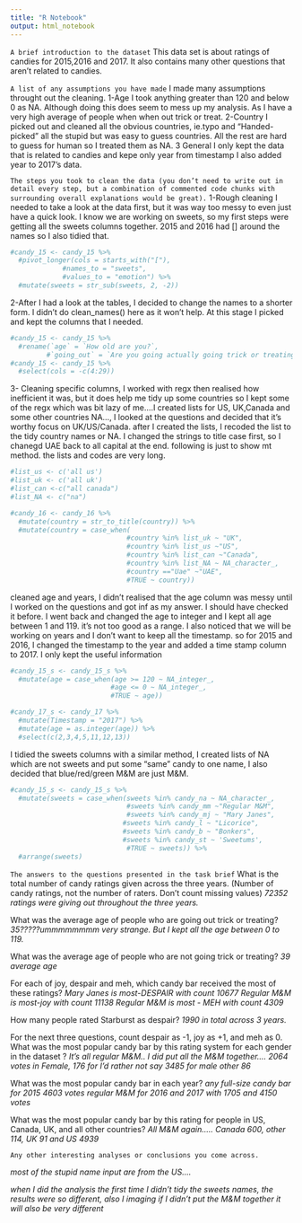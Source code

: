 ```yaml
---
title: "R Notebook"
output: html_notebook
---
```

```A brief introduction to the dataset```
This data set is about ratings of candies for 2015,2016 and 2017.
It also contains many other questions that aren't related to candies. 

```A list of any assumptions you have made```
I made many assumptions throught out the cleaning.
1-Age 
I took anything greater than 120 and below 0 as NA. Although doing this 
does seem to mess up my analysis. As I have a very high average of people 
when when out trick or treat. 
2-Country
I picked out and cleaned all the obvious countries, ie.typo and "Handed-picked" all the 
stupid but was easy to guess countries. All the rest are hard to guess for human so
I treated them as NA.
3 General 
I only kept the data that is related to candies and kepe only year from timestamp 
I also added year to 2017's data.

```The steps you took to clean the data (you don’t need to write out in detail every step, but a combination of commented code chunks with surrounding overall explanations would be great).```
1-Rough cleaning 
I needed to take a look at the data first, but it was way too messy to even
just have a quick look. I know we are working on sweets, so my first steps 
were getting all the sweets columns together. 
2015 and 2016 had [] around the names so I also tidied that.
```r
#candy_15 <- candy_15 %>% 
  #pivot_longer(cols = starts_with("["),
             #names_to = "sweets",
             #values_to = "emotion") %>% 
  #mutate(sweets = str_sub(sweets, 2, -2))
```
2-After I had a look at the tables, I decided to change the names to a shorter 
form. I didn't do clean_names() here as it won't help.
At this stage I picked and kept the columns that I needed. 
```r
#candy_15 <- candy_15 %>% 
  #rename(`age` = `How old are you?`,
         #`going_out` = `Are you going actually going trick or treating yourself?`)
#candy_15 <- candy_15 %>% 
  #select(cols = -c(4:29))
```
3- Cleaning specific columns, I worked with regx then realised how inefficient it
was, but it does help me tidy up some countries so I kept some of the regx which
was bit lazy of me....I created lists for US, UK,Canada and some other countries
NA..., I looked at 
the questions and decided that it's worthy focus on UK/US/Canada. 
after I created the lists, I recoded the list to the tidy country names or NA.
I changed the strings to title case first, so I chanegd UAE back to all capital 
at the end. 
following is just to show mt method. the lists and codes are very long.
```r
#list_us <- c('all us')
#list_uk <- c('all uk')
#list_can <-c("all canada")
#list_NA <- c("na")

#candy_16 <- candy_16 %>% 
  #mutate(country = str_to_title(country)) %>% 
  #mutate(country = case_when(
                             #country %in% list_uk ~ "UK",
                             #country %in% list_us ~"US",
                             #country %in% list_can ~"Canada",
                             #country %in% list_NA ~ NA_character_,
                             #country =="Uae" ~"UAE",
                             #TRUE ~ country))

```
cleaned age and years,
I didn't realised that the age column was messy until I worked on the 
questions and got inf as my answer. I should have checked it before. 
I went back and changed the age to integer and I kept all age between 1 and 119.
it's not too good as a range. 
I also noticed that we will be working on years and I don't want to keep
all the timestamp. so for 2015 and 2016, I changed the timestamp to the year
and added a time stamp column to 2017. 
I only kept the useful information
```r
#candy_15_s <- candy_15_s %>% 
  #mutate(age = case_when(age >= 120 ~ NA_integer_,
                         #age <= 0 ~ NA_integer_,
                         #TRUE ~ age))

#candy_17_s <- candy_17 %>% 
  #mutate(Timestamp = "2017") %>% 
  #mutate(age = as.integer(age)) %>% 
  #select(c(2,3,4,5,11,12,13))
```
I tidied the sweets columns with a similar method, I created lists of NA
which are not sweets and put some "same" candy to one name, 
I also decided that blue/red/green M&M are just M&M. 
```r
#candy_15_s <- candy_15_s %>%
  #mutate(sweets = case_when(sweets %in% candy_na ~ NA_character_,
                             #sweets %in% candy_mm ~"Regular M&M",
                             #sweets %in% candy_mj ~ "Mary Janes",
                            #sweets %in% candy_l ~ "Licorice",
                            #sweets %in% candy_b ~ "Bonkers",
                            #sweets %in% candy_st ~ 'Sweetums',
                             #TRUE ~ sweets)) %>% 
  #arrange(sweets)
```


```The answers to the questions presented in the task brief```
What is the total number of candy ratings given across the three years. (Number of candy ratings, not the number of raters. Don’t count missing values)
  _72352 ratings were giving out throughout the three years._ 
 
What was the average age of people who are going out trick or treating?
_35?????ummmmmmmm very strange. But I kept all the age between 0 to 119._

What was the average age of people who are not going trick or treating?
_39 average age _

For each of joy, despair and meh, which candy bar received the most of these ratings?
_Mary Janes is most-DESPAIR	with count 10677_
_Regular M&M is most-joy with count	11138_
_Regular M&M	is most - MEH with count 4309_

How many people rated Starburst as despair?
_1990 in total across 3 years._

For the next three questions, count despair as -1, joy as +1, and meh as 0.
What was the most popular candy bar by this rating system for each gender in the dataset ?
_It's all regular M&M.. I did put all the M&M together.... _
_2064 votes in Female,_
_176 for I'd rather not say_
_3485 for male_
_other 86_

What was the most popular candy bar in each year?
_any full-size candy bar for 2015 4603 votes_
_regular M&M for 2016 and 2017 with 1705 and 4150 votes_

What was the most popular candy bar by this rating for people in US, Canada, UK, and all other countries?
_All M&M again..... Canada 600, other 114, UK 91 and US 4939_

```Any other interesting analyses or conclusions you come across.```

_most of the stupid name input are from the US...._

_when I did the analysis the first time I didn't tidy the sweets names,_ 
_the results were so different, also I imaging if I didn't put the M&M together_ 
_it will also be very different_


